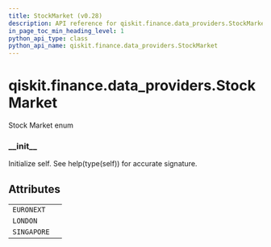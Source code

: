 ```yaml
---
title: StockMarket (v0.28)
description: API reference for qiskit.finance.data_providers.StockMarket in qiskit v0.28
in_page_toc_min_heading_level: 1
python_api_type: class
python_api_name: qiskit.finance.data_providers.StockMarket
---
```


<span id="qiskit-finance-data-providers-stockmarket" />

# qiskit.finance.data\_providers.StockMarket

<Class id="qiskit.finance.data_providers.StockMarket" isDedicatedPage={true} github="https://github.com/qiskit-community/qiskit-aqua/tree/stable/0.9/qiskit/finance/data_providers/_base_data_provider.py" signature="StockMarket(value)" modifiers="class">
  Stock Market enum

  ### \_\_init\_\_

  <Function id="qiskit.finance.data_providers.StockMarket.__init__" signature="__init__()">
    Initialize self. See help(type(self)) for accurate signature.
  </Function>

  ## Attributes

  |             |   |
  | ----------- | - |
  | `EURONEXT`  |   |
  | `LONDON`    |   |
  | `SINGAPORE` |   |
</Class>

